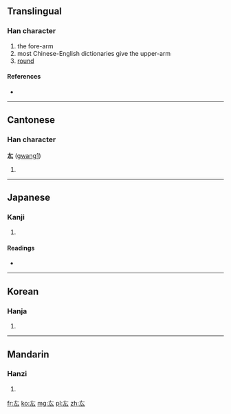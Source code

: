 ==Translingual==

===Han character===
{{Han char|rn=28|rad=厶|as=02|sn=4|four=|canj=大戈 (KI), X大戈 (XKI)}}

# the fore-arm
# most Chinese-English dictionaries give the upper-arm
# [[round]]

====References====
* {{Han ref|kx=0164.040|dkj=03062|dj=0371.270|hdz=10384.040|uh=53B7|ud=21431}}

----

==Cantonese==

===Han character===
'''厷''' ([[gwang1]])

# {{defn|lang=yue|sort=厶02}}

----

==Japanese==

===Kanji===
{{ja-kanji|grade=|rs=厶02}}

# {{defn|lang=ja|sort=厶02}}

====Readings====
* {{ja-readings|on=[[こう]] (kō)|kun=[[かいな]] (kaina), [[まるい]] (marui)}}

----

==Korean==

===Hanja===
{{ko-hanja|hangeul=굉|rv=goeng|mr=koeng}}

# {{defn|lang=ko|sort=厶02}}

----

==Mandarin==

===Hanzi===
{{cmn-hanzi|pin=[[gōng]] ([[gong1]]), [[miǎn]] ([[mian3]])|wg=kung<sup>1</sup>, mien<sup>3</sup>}}

# {{defn|lang=cmn|sort=厶02}}

[[fr:厷]]
[[ko:厷]]
[[mg:厷]]
[[pl:厷]]
[[zh:厷]]